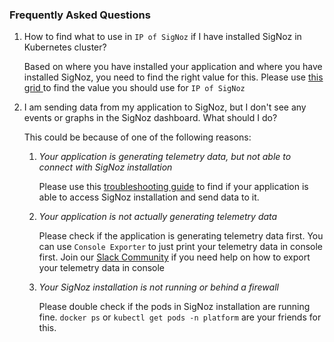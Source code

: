 ### Frequently Asked Questions

1. How to find what to use in `IP of SigNoz` if I have installed SigNoz in Kubernetes cluster?

    Based on where you have installed your application and where you have installed SigNoz, you need to find the right value for this. Please use [ this grid ](/docs/instrumentation/troubleshoot-instrumentation/)to find the value you should use for `IP of SigNoz`

2. I am sending data from my application to SigNoz, but I don't see any events or graphs in the SigNoz dashboard. What should I do?

    This could be because of one of the following reasons:

    1. *Your application is generating telemetry data, but not able to connect with SigNoz installation*

        Please use this [troubleshooting guide](/docs/install/troubleshooting/) to find if your application is able to access SigNoz installation and send data to it.

    2. *Your application is not actually generating telemetry data*

        Please check if the application is generating telemetry data first. You can use `Console Exporter` to just print your telemetry data in console first. Join our [Slack Community](https://signoz.io/slack/) if you need help on how to export your telemetry data in console

    3. *Your SigNoz installation is not running or behind a firewall*

        Please double check if the pods in SigNoz installation are running fine. `docker ps` or `kubectl get pods -n platform` are your friends for this. 

